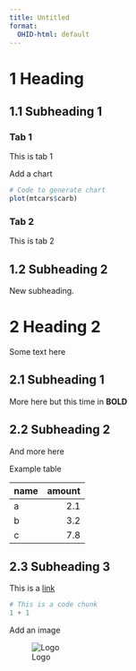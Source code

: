 ```yaml
---
title: Untitled
format:
  OHID-html: default
---
```


# 1 Heading

## 1.1 Subheading 1

::: panel-tabset
### Tab 1

This is tab 1

Add a chart

```r
# Code to generate chart
plot(mtcars$carb)
```

### Tab 2

This is tab 2
:::

## 1.2 Subheading 2

New subheading.


# 2 Heading 2

Some text here

## 2.1 Subheading 1

More here but this time in **BOLD**

## 2.2 Subheading 2

And more here

Example table

| name | amount |
|------|-------:|
| a    |    2.1 |
| b    |    3.2 |
| c    |    7.8 |

## 2.3 Subheading 3

This is a [link](https://www.gov.uk/)

```r
# This is a code chunk
1 + 1
```

Add an image

![Logo](_extensions/OHID/assets/OHID_3268_MASTER_AW.png)
